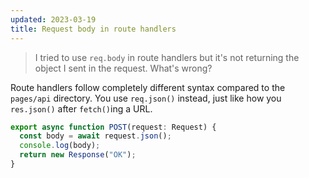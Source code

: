 ```yaml
---
updated: 2023-03-19
title: Request body in route handlers
---
```


> I tried to use `req.body` in route handlers but it's not returning the object I sent in the
> request. What's wrong?

Route handlers follow completely different syntax compared to the `pages/api` directory. You use
`req.json()` instead, just like how you `res.json()` after `fetch()`ing a URL.

```ts
export async function POST(request: Request) {
  const body = await request.json();
  console.log(body);
  return new Response("OK");
}
```
